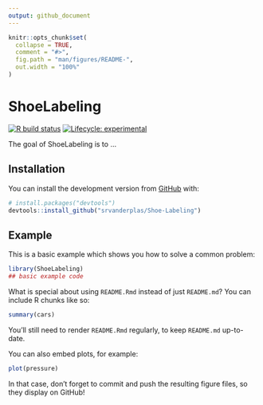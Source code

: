 ```yaml
---
output: github_document
---
```


<!-- README.md is generated from README.Rmd. Please edit that file -->

```r
knitr::opts_chunk$set(
  collapse = TRUE,
  comment = "#>",
  fig.path = "man/figures/README-",
  out.width = "100%"
)
```

# ShoeLabeling

<!-- badges: start -->
[![R build status](https://github.com/srvanderplas/Shoe-Labeling/workflows/R-CMD-check/badge.svg)](https://github.com/srvanderplas/Shoe-Labeling/actions)
[![Lifecycle: experimental](https://img.shields.io/badge/lifecycle-experimental-orange.svg)](https://www.tidyverse.org/lifecycle/#experimental)
<!-- badges: end -->

The goal of ShoeLabeling is to ...

## Installation

You can install the development version from [GitHub](https://github.com/) with:

``` r
# install.packages("devtools")
devtools::install_github("srvanderplas/Shoe-Labeling")
```
## Example

This is a basic example which shows you how to solve a common problem:

```r
library(ShoeLabeling)
## basic example code
```

What is special about using `README.Rmd` instead of just `README.md`? You can include R chunks like so:

```r
summary(cars)
```

You'll still need to render `README.Rmd` regularly, to keep `README.md` up-to-date.

You can also embed plots, for example:

```r
plot(pressure)
```

In that case, don't forget to commit and push the resulting figure files, so they display on GitHub!
